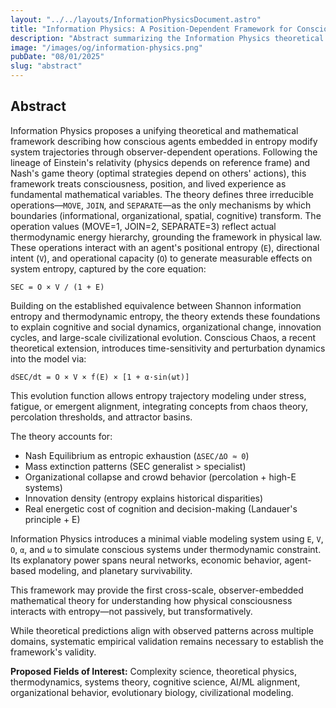 ```yaml
---
layout: "../../layouts/InformationPhysicsDocument.astro"
title: "Information Physics: A Position-Dependent Framework for Conscious System Dynamics"
description: "Abstract summarizing the Information Physics theoretical framework, its mathematical foundations, and cross-domain applications."
image: "/images/og/information-physics.png"
pubDate: "08/01/2025"
slug: "abstract"
---
```


## Abstract

Information Physics proposes a unifying theoretical and mathematical framework describing how conscious agents embedded in entropy modify system trajectories through observer-dependent operations. Following the lineage of Einstein's relativity (physics depends on reference frame) and Nash's game theory (optimal strategies depend on others' actions), this framework treats consciousness, position, and lived experience as fundamental mathematical variables. The theory defines three irreducible operations—`MOVE`, `JOIN`, and `SEPARATE`—as the only mechanisms by which boundaries (informational, organizational, spatial, cognitive) transform. The operation values (MOVE=1, JOIN=2, SEPARATE=3) reflect actual thermodynamic energy hierarchy, grounding the framework in physical law. These operations interact with an agent's positional entropy (`E`), directional intent (`V`), and operational capacity (`O`) to generate measurable effects on system entropy, captured by the core equation:

`SEC = O × V / (1 + E)`

Building on the established equivalence between Shannon information entropy and thermodynamic entropy, the theory extends these foundations to explain cognitive and social dynamics, organizational change, innovation cycles, and large-scale civilizational evolution. Conscious Chaos, a recent theoretical extension, introduces time-sensitivity and perturbation dynamics into the model via:

`dSEC/dt = O × V × f(E) × [1 + α·sin(ωt)]`

This evolution function allows entropy trajectory modeling under stress, fatigue, or emergent alignment, integrating concepts from chaos theory, percolation thresholds, and attractor basins.

The theory accounts for:

* Nash Equilibrium as entropic exhaustion (`ΔSEC/ΔO ≈ 0`)
* Mass extinction patterns (SEC generalist > specialist)
* Organizational collapse and crowd behavior (percolation + high-E systems)
* Innovation density (entropy explains historical disparities)
* Real energetic cost of cognition and decision-making (Landauer's principle + E)

Information Physics introduces a minimal viable modeling system using `E`, `V`, `O`, `α`, and `ω` to simulate conscious systems under thermodynamic constraint. Its explanatory power spans neural networks, economic behavior, agent-based modeling, and planetary survivability.

This framework may provide the first cross-scale, observer-embedded mathematical theory for understanding how physical consciousness interacts with entropy—not passively, but transformatively.

While theoretical predictions align with observed patterns across multiple domains, systematic empirical validation remains necessary to establish the framework's validity.

**Proposed Fields of Interest:** Complexity science, theoretical physics, thermodynamics, systems theory, cognitive science, AI/ML alignment, organizational behavior, evolutionary biology, civilizational modeling.
